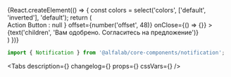 


<Meta
    title='Компоненты/Notification'
    component={Notification}
/>

<!-- Canvas -->

<Story name='Notification'>
    {React.createElement(() => {
        const colors = select('colors', ['default', 'inverted'], 'default');
        return (
            <div style={{
                backgroundColor: colors === 'inverted' ? 'var(--color-light-bg-primary-inverted)' : 'transparent',
                padding: '10px',
                position: 'absolute',
                top: 0,
                left: 0,
                right: 0,
                bottom: 0,
            }}>
                <Notification
                    colors ={colors}
                    visible={boolean('visible', false)}
                    badge={select('badge', ['negative', 'positive', 'attention', undefined], 'positive')}
                    title={text('title', 'Поздравляем, полный успех')}
                    hasCloser={boolean('hasCloser', true)}
                    actionButton={boolean('renderActionButton', false) ? <Button view="link" size="s" colors="inverted">Action Button</Button> : null }
                    offset={number('offset', 48)}
                    onClose={() => {}}
                >
                    {text('children', 'Вам одобрено. Согласитесь на предложение')}
                </Notification>
            </div>
        )
    })}
</Story>

<!-- Docs -->

<ComponentHeader
    name='Notification'
    version={version}
    package='@alfalab/core-components/notification'
    design='https://www.figma.com/file/cdNnkh2QdxuvYLrBm4cubM/Web-%3A%3A-Core-Default-Components?node-id=10057%3A52052'
/>

```jsx
import { Notification } from '@alfalab/core-components/notification';
```

<Tabs
    description={<Description />}
    changelog={<Changelog />}
    props={<Props of={NotificationTS} />}
    cssVars={<CssVars css={styles} />}
/>
